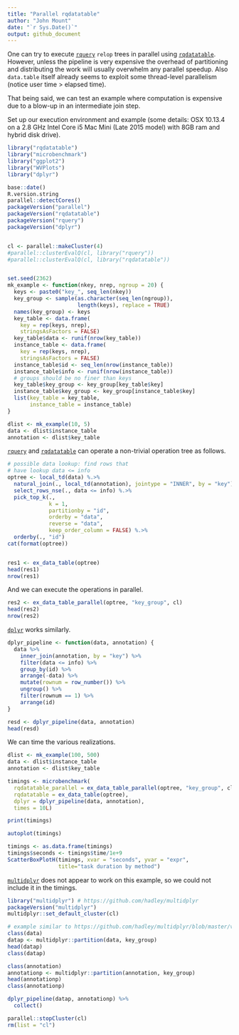 ```yaml
---
title: "Parallel rqdatatable"
author: "John Mount"
date: "`r Sys.Date()`"
output: github_document
---
```


One can try to execute [`rquery`](https://github.com/WinVector/rquery) `relop` trees in parallel using [`rqdatatable`](https://github.com/WinVector/rqdatatable). However, unless the pipeline is very expensive
the overhead of partitioning and distributing the work will usually overwhelm any parallel speedup.
Also `data.table` itself already seems to exploit some thread-level parallelism (notice user time > elapsed time).

That being said, we can test an example where computation is expensive due to a blow-up in an intermediate join step.

Set up our execution environment and example (some details: OSX 10.13.4 on a 2.8 GHz Intel Core i5 Mac Mini (Late 2015 model) with 8GB ram and hybrid disk drive).

```r
library("rqdatatable")
library("microbenchmark")
library("ggplot2")
library("WVPlots")
library("dplyr")

base::date()
R.version.string
parallel::detectCores()
packageVersion("parallel")
packageVersion("rqdatatable")
packageVersion("rquery")
packageVersion("dplyr")


cl <- parallel::makeCluster(4)
#parallel::clusterEvalQ(cl, library("rquery"))
#parallel::clusterEvalQ(cl, library("rqdatatable"))


set.seed(2362)
mk_example <- function(nkey, nrep, ngroup = 20) {
  keys <- paste0("key_", seq_len(nkey))
  key_group <- sample(as.character(seq_len(ngroup)), 
                      length(keys), replace = TRUE)
  names(key_group) <- keys
  key_table <- data.frame(
    key = rep(keys, nrep),
    stringsAsFactors = FALSE)
  key_table$data <- runif(nrow(key_table))
  instance_table <- data.frame(
    key = rep(keys, nrep),
    stringsAsFactors = FALSE)
  instance_table$id <- seq_len(nrow(instance_table))
  instance_table$info <- runif(nrow(instance_table))
  # groups should be no finer than keys
  key_table$key_group <- key_group[key_table$key]
  instance_table$key_group <- key_group[instance_table$key]
  list(key_table = key_table,
       instance_table = instance_table)
}

dlist <- mk_example(10, 5)
data <- dlist$instance_table
annotation <- dlist$key_table
```

[`rquery`](https://github.com/WinVector/rquery) and [`rqdatatable`](https://github.com/WinVector/rqdatatable) can operate a non-trivial operation tree as follows.

```r
# possible data lookup: find rows that
# have lookup data <= info
optree <- local_td(data) %.>%
  natural_join(., local_td(annotation), jointype = "INNER", by = "key") %.>%
  select_rows_nse(., data <= info) %.>%
  pick_top_k(., 
             k = 1,
             partitionby = "id",
             orderby = "data",
             reverse = "data",
             keep_order_column = FALSE) %.>%
  orderby(., "id")
cat(format(optree))


res1 <- ex_data_table(optree)
head(res1)
nrow(res1)
```

And we can execute the operations in parallel.

```r
res2 <- ex_data_table_parallel(optree, "key_group", cl)
head(res2)
nrow(res2)
```

[`dplyr`](https://CRAN.R-project.org/package=dplyr) works similarly.

```r
dplyr_pipeline <- function(data, annotation) {
  data %>%
    inner_join(annotation, by = "key") %>%
    filter(data <= info) %>%
    group_by(id) %>%
    arrange(-data) %>%
    mutate(rownum = row_number()) %>%
    ungroup() %>%
    filter(rownum == 1) %>%
    arrange(id)
}

resd <- dplyr_pipeline(data, annotation)
head(resd)
```

We can time the various realizations.

```r
dlist <- mk_example(100, 500)
data <- dlist$instance_table
annotation <- dlist$key_table

timings <- microbenchmark(
  rqdatatable_parallel = ex_data_table_parallel(optree, "key_group", cl),
  rqdatatable = ex_data_table(optree),
  dplyr = dplyr_pipeline(data, annotation),
  times = 10L)
```

```r
print(timings)

autoplot(timings)

timings <- as.data.frame(timings)
timings$seconds <- timings$time/1e+9
ScatterBoxPlotH(timings, xvar = "seconds", yvar = "expr", 
                title="task duration by method")
```



[`multidplyr`](https://github.com/hadley/multidplyr) does not appear to work on this example,
so we could not include it in the timings.

```r
library("multidplyr") # https://github.com/hadley/multidplyr
packageVersion("multidplyr")
multidplyr::set_default_cluster(cl)

# example similar to https://github.com/hadley/multidplyr/blob/master/vignettes/multidplyr.Rmd
class(data)
datap <- multidplyr::partition(data, key_group)
head(datap)
class(datap)

class(annotation)
annotationp <- multidplyr::partition(annotation, key_group)
head(annotationp)
class(annotationp)

dplyr_pipeline(datap, annotationp) %>%
  collect()
```


```r
parallel::stopCluster(cl)
rm(list = "cl")
```

